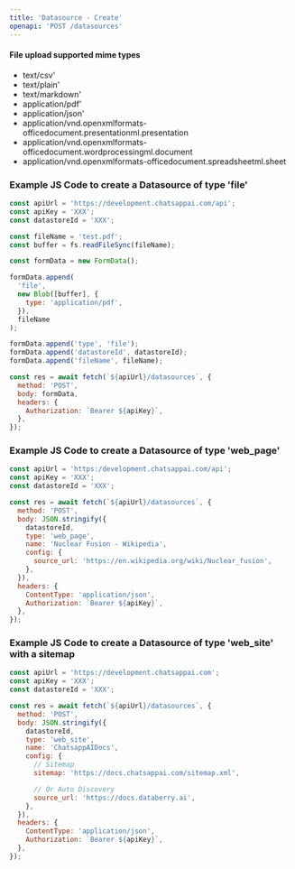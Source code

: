 ```yaml
---
title: 'Datasource - Create'
openapi: 'POST /datasources'
---
```


#### File upload supported mime types

- text/csv'
- text/plain'
- text/markdown'
- application/pdf'
- application/json'
- application/vnd.openxmlformats-officedocument.presentationml.presentation
- application/vnd.openxmlformats-officedocument.wordprocessingml.document
- application/vnd.openxmlformats-officedocument.spreadsheetml.sheet

### Example JS Code to create a Datasource of type 'file'

```js
const apiUrl = 'https://development.chatsappai.com/api';
const apiKey = 'XXX';
const datastoreId = 'XXX';

const fileName = 'test.pdf';
const buffer = fs.readFileSync(fileName);

const formData = new FormData();

formData.append(
  'file',
  new Blob([buffer], {
    type: 'application/pdf',
  }),
  fileName
);

formData.append('type', 'file');
formData.append('datastoreId', datastoreId);
formData.append('fileName', fileName);

const res = await fetch(`${apiUrl}/datasources`, {
  method: 'POST',
  body: formData,
  headers: {
    Authorization: `Bearer ${apiKey}`,
  },
});
```

### Example JS Code to create a Datasource of type 'web_page'

```js
const apiUrl = 'https:/development.chatsappai.com/api';
const apiKey = 'XXX';
const datastoreId = 'XXX';

const res = await fetch(`${apiUrl}/datasources`, {
  method: 'POST',
  body: JSON.stringify({
    datastoreId,
    type: 'web_page',
    name: 'Nuclear Fusion - Wikipedia',
    config: {
      source_url: 'https://en.wikipedia.org/wiki/Nuclear_fusion',
    },
  }),
  headers: {
    ContentType: 'application/json',
    Authorization: `Bearer ${apiKey}`,
  },
});
```

### Example JS Code to create a Datasource of type 'web_site' with a sitemap

```js
const apiUrl = 'https://development.chatsappai.com';
const apiKey = 'XXX';
const datastoreId = 'XXX';

const res = await fetch(`${apiUrl}/datasources`, {
  method: 'POST',
  body: JSON.stringify({
    datastoreId,
    type: 'web_site',
    name: 'ChatsappAIDocs',
    config: {
      // Sitemap
      sitemap: 'https://docs.chatsappai.com/sitemap.xml',

      // Or Auto Discovery
      source_url: 'https://docs.databerry.ai',
    },
  }),
  headers: {
    ContentType: 'application/json',
    Authorization: `Bearer ${apiKey}`,
  },
});
```
